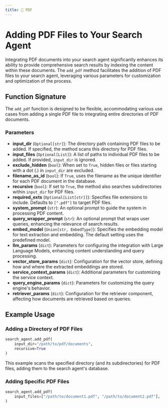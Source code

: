 ```yaml
---
title: 📰 PDF
---
```


# Adding PDF Files to Your Search Agent

Integrating PDF documents into your search agent significantly enhances its ability to provide comprehensive search results by indexing the content within these documents. The `add_pdf` method facilitates the addition of PDF files to your search agent, leveraging various parameters for customization and optimization of the process.

## Function Signature

The `add_pdf` function is designed to be flexible, accommodating various use cases from adding a single PDF file to integrating entire directories of PDF documents.

### Parameters

- **input_dir** (`Optional[str]`): The directory path containing PDF files to be added. If specified, the method scans this directory for PDF files.
- **input_files** (`Optional[List]`): A list of paths to individual PDF files to be added. If provided, `input_dir` is ignored.
- **exclude_hidden** (`bool`): When set to `True`, hidden files or files starting with a dot (.) in `input_dir` are excluded.
- **filename_as_id** (`bool`): If `True`, uses the filename as the unique identifier for each PDF document in the database.
- **recursive** (`bool`): If set to `True`, the method also searches subdirectories within `input_dir` for PDF files.
- **required_exts** (`Optional[List[str]]`): Specifies file extensions to include. Defaults to `[".pdf"]` to target PDF files.
- **system_prompt** (`str`): An optional prompt to guide the system in processing PDF content.
- **query_wrapper_prompt** (`str`): An optional prompt that wraps user queries, enhancing the relevance of search results.
- **embed_model** (`Union[str, EmbedType]`): Specifies the embedding model for text extraction and embedding. The default setting uses the predefined model.
- **llm_params** (`dict`): Parameters for configuring the integration with Large Language Models, enhancing content understanding and query processing.
- **vector_store_params** (`dict`): Configuration for the vector store, defining how and where the extracted embeddings are stored.
- **service_context_params** (`dict`): Additional parameters for customizing the service context.
- **query_engine_params** (`dict`): Parameters for customizing the query engine's behavior.
- **retriever_params** (`dict`): Configuration for the retriever component, affecting how documents are retrieved based on queries.


## Example Usage

### Adding a Directory of PDF Files

```python
search_agent.add_pdf(
    input_dir="/path/to/pdf/documents",
    recursive=True
)
```

This example scans the specified directory (and its subdirectories) for PDF files, adding them to the search agent's database.

### Adding Specific PDF Files

```python
search_agent.add_pdf(
    input_files=["/path/to/document1.pdf", "/path/to/document2.pdf"],
)
```
